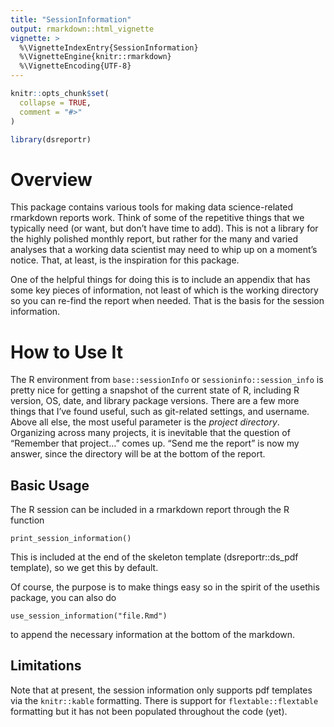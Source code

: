 ```yaml
---
title: "SessionInformation"
output: rmarkdown::html_vignette
vignette: >
  %\VignetteIndexEntry{SessionInformation}
  %\VignetteEngine{knitr::rmarkdown}
  %\VignetteEncoding{UTF-8}
---
```


```r
knitr::opts_chunk$set(
  collapse = TRUE,
  comment = "#>"
)
```

```r
library(dsreportr)
```

# Overview
This package contains various tools for making data science-related rmarkdown reports work. Think of some of the repetitive things that we typically need (or want, but don't have time to add). This is not a library for the highly polished monthly report, but rather for the many and varied analyses that a working data scientist may need to whip up on a moment's notice. That, at least, is the inspiration for this package.

One of the helpful things for doing this is to include an appendix that has some key pieces of information, not least of which is the working directory so you can re-find the report when needed. That is the basis for the session information.

# How to Use It

The R environment from `base::sessionInfo` or `sessioninfo::session_info` is pretty nice for getting a snapshot of the current state of R, including R version, OS, date, and library package versions. There are a few more things that I've found useful, such as git-related settings, and username. Above all else, the most useful parameter is the *project directory*. Organizing across many projects, it is inevitable that the question of "Remember that project..." comes up. "Send me the report" is now my answer, since the directory will be at the bottom of the report.

## Basic Usage
The R session can be included in a rmarkdown report through the R function
```
print_session_information()
```
This is included at the end of the skeleton template (dsreportr::ds_pdf template), so
we get this by default.

Of course, the purpose is to make things easy so in the spirit of the usethis package, you can also do
```
use_session_information("file.Rmd")
```
to append the necessary information at the bottom of the markdown.

## Limitations
Note that at present, the session information only supports pdf templates via the
`knitr::kable` formatting. There is support for `flextable::flextable` formatting
but it has not been populated throughout the code (yet).


